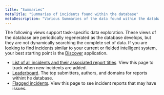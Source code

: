 ```yaml
---
title: "Summaries"
metaTitle: "Summaries of incidents found within the database"
metaDescription: "Various Summaries of the data found within the database"
---
```


The following views support task-specific data exploration. These views of the database are periodically regenerated as the database develops, but they are not dynamically searching the complete set of data. If you are looking to find incidents similar to your current or fielded intelligent system, your best starting point is the [Discover](/apps/1-discover) application.

* [List of all incidents and their associated report titles](/incidents). View this page to track when new incidents are added.
* [Leaderboard](/leaderboard). The top submitters, authors, and domains for reports withint he database.
* [Flagged incidents](/flagged). View this page to see incident reports that may have issues.
